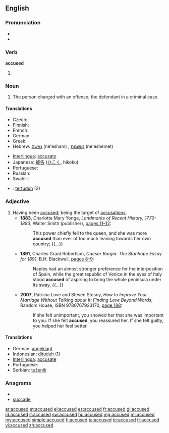==English==

===Pronunciation===
* {{IPA|/əˈkjuːzd/}}
* {{audio|en-us-accused.ogg|Audio (US)}}

===Verb===
'''accused'''

# {{past of|accuse}}

===Noun===
{{en-noun|accused}}

# {{legal}} The person charged with an offense; the defendant in a criminal case.

====Translations====
{{trans-top|defendant}}
* Czech: {{t-|cs|obviněný|m}}
* Finnish: {{t+|fi|syytetty}}
* French: {{t+|fr|accusé}}
* German: {{t+|de|Angeklagte|m}}
* Greek: {{t+|el|κατηγορούμενος|m|tr=katigoroúmenos}}
* Hebrew: [[נאשם]] (ne'esham) {{m}}, [[נאשמת]] (ne'eshemet) {{f}}
{{trans-mid}}
* [[Interlingua]]: [[accusato]]
* Japanese: [[被告]] ([[ひこく]], hikoku)
* Portuguese: {{t+|pt|acusado|m}}
* Russian: {{t|ru|обвиняемый|m|sc=Cyrl|tr=obvinjájemyj}}
* Swahili: {{t+|sw|mshtakiwa|xs=Swahili}}
{{trans-bottom}}
{{checktrans-top}}
* {{ttbc|Indonesian}}: [[tertuduh]] (2)
{{trans-bottom}}

===Adjective===
{{en-adj}}

# Having been [[accuse]]d; being the target of [[accusation]]s.
#* '''1883''', Charlotte Mary Yonge, ''Landmarks of Recent History, 1770-1883'', Walter Smith (publisher), [http://books.google.com/books?id=gmQDAAAAQAAJ&pg=PA11&dq=accused pages 11–12]:
#*: This power chiefly fell to the queen, and she was more '''accused''' than ever of too much leaning towards her own country; {{...}}
#* '''1891''', Charles Grant Robertson, ''Caesar Borgia: The Stanhope Essay for 1891'', B.H. Blackwell, [http://books.google.com/books?id=h_1DAAAAYAAJ&pg=PA9&dq=accused pages 8–9]:
#*: Naples had an almost stronger preference for the interposition of Spain, while the great republic of Venice in the eyes of Italy stood '''accused''' of aspiring to bring the whole peninsula under its sway, {{...}}
#* '''2007''', Patricia Love and Steven Stosny, ''How to Improve Your Marriage Without Talking about It: Finding Love Beyond Words'', Random House, ISBN 9780767923170, [http://books.google.com/books?id=NnOeP48vS0EC&pg=PA188&dq=accused page 188]:
#*: If she felt unimportant, you showed her that she was important to you. If she felt '''accused''', you reassured her. If she felt guilty, you helped her feel better.

====Translations====
* German: [[angeklagt]]
* Indonesian: [[dituduh]] (1)
* [[Interlingua]]: [[accusate]]
* Portuguese: {{t+|pt|acusado|m}}
* Serbian: [[tuženik]]

===Anagrams===
* {{alphagram|accdesu}}
* [[succade#English|succade]]

[[ar:accused]]
[[et:accused]]
[[el:accused]]
[[es:accused]]
[[fr:accused]]
[[gl:accused]]
[[id:accused]]
[[it:accused]]
[[sw:accused]]
[[hu:accused]]
[[mg:accused]]
[[ml:accused]]
[[my:accused]]
[[simple:accused]]
[[fi:accused]]
[[ta:accused]]
[[te:accused]]
[[tr:accused]]
[[vi:accused]]
[[zh:accused]]